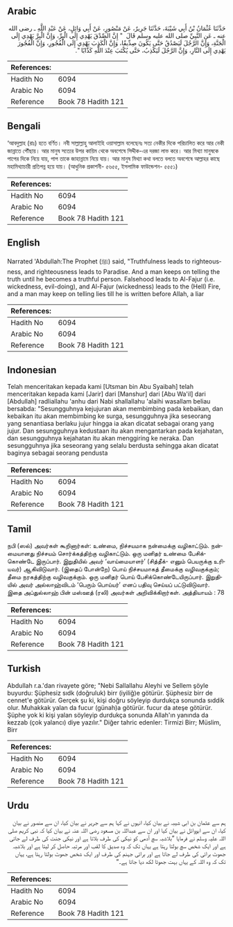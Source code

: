 ## Arabic


<div dir="rtl" lang="ar" style={{fontSize:'larger',backgroundColor:'#f8f9fa',padding:20}}>
حَدَّثَنَا عُثْمَانُ بْنُ أَبِي شَيْبَةَ، حَدَّثَنَا جَرِيرٌ، عَنْ مَنْصُورٍ، عَنْ أَبِي وَائِلٍ، عَنْ عَبْدِ اللَّهِ ـ رضى الله عنه ـ عَنِ النَّبِيِّ صلى الله عليه وسلم قَالَ ‏ "‏ إِنَّ الصِّدْقَ يَهْدِي إِلَى الْبِرِّ، وَإِنَّ الْبِرَّ يَهْدِي إِلَى الْجَنَّةِ، وَإِنَّ الرَّجُلَ لَيَصْدُقُ حَتَّى يَكُونَ صِدِّيقًا، وَإِنَّ الْكَذِبَ يَهْدِي إِلَى الْفُجُورِ، وَإِنَّ الْفُجُورَ يَهْدِي إِلَى النَّارِ، وَإِنَّ الرَّجُلَ لَيَكْذِبُ، حَتَّى يُكْتَبَ عِنْدَ اللَّهِ كَذَّابًا ‏"‏‏.‏
</div>
<div style={{backgroundColor:'#f8f9fa',padding:20, marginBottom: 10}}><table> <thead> <tr> <th>References:</th> <th></th> </tr> </thead> <tbody><tr><td>Hadith No</td><td>6094</td></tr><tr><td>Arabic No</td><td>6094</td></tr><tr><td>Reference</td><td>Book 78 Hadith 121</td></tr></tbody></table></div>

## Bengali


<div dir="ltr" lang="bn" style={{fontSize:'larger',backgroundColor:'#f8f9fa',padding:20}}>
‘আবদুল্লাহ (রাঃ) হতে বর্ণিত। নবী সাল্লাল্লাহু আলাইহি ওয়াসাল্লাম বলেছেনঃ সত্য নেকীর দিকে পরিচালিত করে আর নেকী জান্নাতে পৌঁছায়। আর মানুষ সত্যের উপর কায়িম থেকে অবশেষে সিদ্দীক-এর দরজা লাভ করে। আর মিথ্যা মানুষকে পাপের দিকে নিয়ে যায়, পাপ তাকে জাহান্নামে নিয়ে যায়। আর মানুষ মিথ্যা কথা বলতে বলতে অবশেষে আল্লাহর কাছে মহামিথ্যাচারী প্রতিপন্ন হয়ে যায়। (আধুনিক প্রকাশনী- ৫৬৫৫, ইসলামিক ফাউন্ডেশন- ৫৫৫১)
</div>
<div style={{backgroundColor:'#f8f9fa',padding:20, marginBottom: 10}}><table> <thead> <tr> <th>References:</th> <th></th> </tr> </thead> <tbody><tr><td>Hadith No</td><td>6094</td></tr><tr><td>Arabic No</td><td>6094</td></tr><tr><td>Reference</td><td>Book 78 Hadith 121</td></tr></tbody></table></div>

## English


<div dir="ltr" lang="en" style={{fontSize:'larger',backgroundColor:'#f8f9fa',padding:20}}>
Narrated 'Abdullah:The Prophet (ﷺ) said, "Truthfulness leads to righteousness, and righteousness leads to Paradise. And a man keeps on telling the truth until he becomes a truthful person. Falsehood leads to Al-Fajur (i.e. wickedness, evil-doing), and Al-Fajur (wickedness) leads to the (Hell) Fire, and a man may keep on telling lies till he is written before Allah, a liar
</div>
<div style={{backgroundColor:'#f8f9fa',padding:20, marginBottom: 10}}><table> <thead> <tr> <th>References:</th> <th></th> </tr> </thead> <tbody><tr><td>Hadith No</td><td>6094</td></tr><tr><td>Arabic No</td><td>6094</td></tr><tr><td>Reference</td><td>Book 78 Hadith 121</td></tr></tbody></table></div>

## Indonesian


<div dir="ltr" lang="id" style={{fontSize:'larger',backgroundColor:'#f8f9fa',padding:20}}>
Telah menceritakan kepada kami [Utsman bin Abu Syaibah] telah menceritakan kepada kami [Jarir] dari [Manshur] dari [Abu Wa'il] dari [Abdullah] radliallahu 'anhu dari Nabi shallallahu 'alaihi wasallam beliau bersabda: "Sesungguhnya kejujuran akan membimbing pada kebaikan, dan kebaikan itu akan membimbing ke surga, sesungguhnya jika seseorang yang senantiasa berlaku jujur hingga ia akan dicatat sebagai orang yang jujur. Dan sesungguhnya kedustaan itu akan mengantarkan pada kejahatan, dan sesungguhnya kejahatan itu akan menggiring ke neraka. Dan sesungguhnya jika seseorang yang selalu berdusta sehingga akan dicatat baginya sebagai seorang pendusta
</div>
<div style={{backgroundColor:'#f8f9fa',padding:20, marginBottom: 10}}><table> <thead> <tr> <th>References:</th> <th></th> </tr> </thead> <tbody><tr><td>Hadith No</td><td>6094</td></tr><tr><td>Arabic No</td><td>6094</td></tr><tr><td>Reference</td><td>Book 78 Hadith 121</td></tr></tbody></table></div>

## Tamil


<div dir="ltr" lang="ta" style={{fontSize:'larger',backgroundColor:'#f8f9fa',padding:20}}>
நபி (ஸல்) அவர்கள் கூறினார்கள்: உண்மை, நிச்சயமாக நன்மைக்கு வழிகாட்டும். நன்மையானது நிச்சயம் சொர்க்கத்திற்கு வழிகாட்டும். ஒரு மனிதர் உண்மை பேசிக்கொண்டே இருப்பார். இறுதியில் அவர் ‘வாய்மையாளர்’ (சித்தீக்- எனும் பெயருக்கு உரியவர்) ஆகிவிடுவார். (இதைப் போன்றே) பொய் நிச்சயமாகத் தீமைக்கு வழிவகுக்கும்; தீமை நரகத்திற்கு வழிவகுக்கும். ஒரு மனிதர் பொய் பேசிக்கொண்டேயிருப்பார். இறுதியில் அவர் அல்லாஹ்விடம் ‘பெரும் பொய்யர்’ எனப் பதிவு செய்யப் பட்டுவிடுவார். இதை அப்துல்லாஹ் பின் மஸ்ஊத் (ரலி) அவர்கள் அறிவிக்கிறார்கள். அத்தியாயம் : 78
</div>
<div style={{backgroundColor:'#f8f9fa',padding:20, marginBottom: 10}}><table> <thead> <tr> <th>References:</th> <th></th> </tr> </thead> <tbody><tr><td>Hadith No</td><td>6094</td></tr><tr><td>Arabic No</td><td>6094</td></tr><tr><td>Reference</td><td>Book 78 Hadith 121</td></tr></tbody></table></div>

## Turkish


<div dir="ltr" lang="tr" style={{fontSize:'larger',backgroundColor:'#f8f9fa',padding:20}}>
Abdullah r.a.'dan rivayete göre; "Nebi Sallallahu Aleyhi ve Sellem şöyle buyurdu: Şüphesiz sıdk (doğruluk) birr (iyiliğ)e götürür. Şüphesiz birr de cennet'e götürür. Gerçek şu ki, kişi doğru söyleyip durdukça sonunda sıddik olur. Muhakkak yalan da fucur (günah)a götürür. fucur da ateşe götürür. Şüphe yok ki kişi yalan söyleyip durdukça sonunda Allah'ın yanında da kezzab (çok yalancı) diye yazılır." Diğer tahric edenler: Tirmizi Birr; Müslim, Birr
</div>
<div style={{backgroundColor:'#f8f9fa',padding:20, marginBottom: 10}}><table> <thead> <tr> <th>References:</th> <th></th> </tr> </thead> <tbody><tr><td>Hadith No</td><td>6094</td></tr><tr><td>Arabic No</td><td>6094</td></tr><tr><td>Reference</td><td>Book 78 Hadith 121</td></tr></tbody></table></div>

## Urdu


<div dir="rtl" lang="ur" style={{fontSize:'larger',backgroundColor:'#f8f9fa',padding:20}}>
ہم سے عثمان بن ابی شیبہ نے بیان کیا، انہوں نے کہا ہم سے جریر نے بیان کیا، ان سے منصور نے بیان کیا، ان سے ابووائل نے بیان کیا اور ان سے عبداللہ بن مسعود رضی اللہ عنہ نے بیان کیا کہ نبی کریم صلی اللہ علیہ وسلم نے فرمایا ”بلاشبہ سچ آدمی کو نیکی کی طرف بلاتا ہے اور نیکی جنت کی طرف لے جاتی ہے اور ایک شخص سچ بولتا رہتا ہے یہاں تک کہ وہ صدیق کا لقب اور مرتبہ حاصل کر لیتا ہے اور بلاشبہ جھوٹ برائی کی طرف لے جاتا ہے اور برائی جہنم کی طرف اور ایک شخص جھوٹ بولتا رہتا ہے، یہاں تک کہ وہ اللہ کے یہاں بہت جھوٹا لکھ دیا جاتا ہے۔“
</div>
<div style={{backgroundColor:'#f8f9fa',padding:20, marginBottom: 10}}><table> <thead> <tr> <th>References:</th> <th></th> </tr> </thead> <tbody><tr><td>Hadith No</td><td>6094</td></tr><tr><td>Arabic No</td><td>6094</td></tr><tr><td>Reference</td><td>Book 78 Hadith 121</td></tr></tbody></table></div>